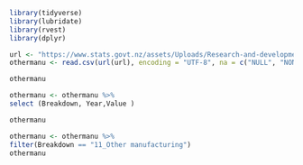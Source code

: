```r
library(tidyverse)
library(lubridate)
library(rvest)
library(dplyr)
```

```r
url <- "https://www.stats.govt.nz/assets/Uploads/Research-and-development-survey/Research-and-development-survey-2019/Download-data/research-and-development-survey-2019-csv.csv"
othermanu <- read.csv(url(url), encoding = "UTF-8", na = c("NULL", "NONE"))

othermanu
```

```r
othermanu <- othermanu %>%
select (Breakdown, Year,Value )

othermanu
```
```r
othermanu <- othermanu %>%
filter(Breakdown == "11_Other manufacturing")
othermanu
```



